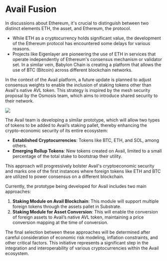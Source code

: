 # Avail Fusion

In discussions about Ethereum, it's crucial to distinguish between two distinct elements ETH, the asset, and Ethereum, the protocol.

- While ETH as a cryptocurrency holds significant value, the development of the Ethereum protocol has encountered some delays for various reasons.
- Projects like Eigenlayer are pioneering the use of ETH in services that operate independently of Ethereum's consensus mechanism or validator set. In a similar vein, Babylon Chain is creating a platform that allows the use of BTC (Bitcoin) across different blockchain networks.

In the context of the Avail platform, a future update is planned to adjust consensus weights to enable the inclusion of staking tokens other than Avail's native AVL token. This strategy is inspired by the mesh security proposal by the Osmosis team, which aims to introduce shared security to their network.

<img src="/img/avail-fusion/Avail-fusion-1.png" />

The Avail team is developing a similar prototype, which will allow two types of tokens to be added to Avail’s staking pallet, thereby enhancing the crypto-economic security of its entire ecosystem:

- **Established Cryptocurrencies**: Tokens like BTC, ETH, and SOL, among others.
- **Emerging Rollup Tokens**: New tokens created on Avail, limited to a small percentage of the total stake to bootstrap their utility.

This approach will progressively bolster Avail's cryptoeconomic security and marks one of the first instances where foreign tokens like ETH and BTC are utilized to power consensus on a different blockchain.

Currently, the prototype being developed for Avail includes two main approaches:

1. **Staking Module on Avail Blockchain**: This module will support multiple foreign tokens through the assets pallet in Substrate.
2. **Staking Module for Asset Conversion**: This will enable the conversion of foreign assets to Avail’s native AVL token, maintaining a price conversion mapping at the time of conversion.

The final selection between these approaches will be determined after careful consideration of economic risk modeling, inflation constraints, and other critical factors. This initiative represents a significant step in the integration and interoperability of various cryptocurrencies within the Avail ecosystem.